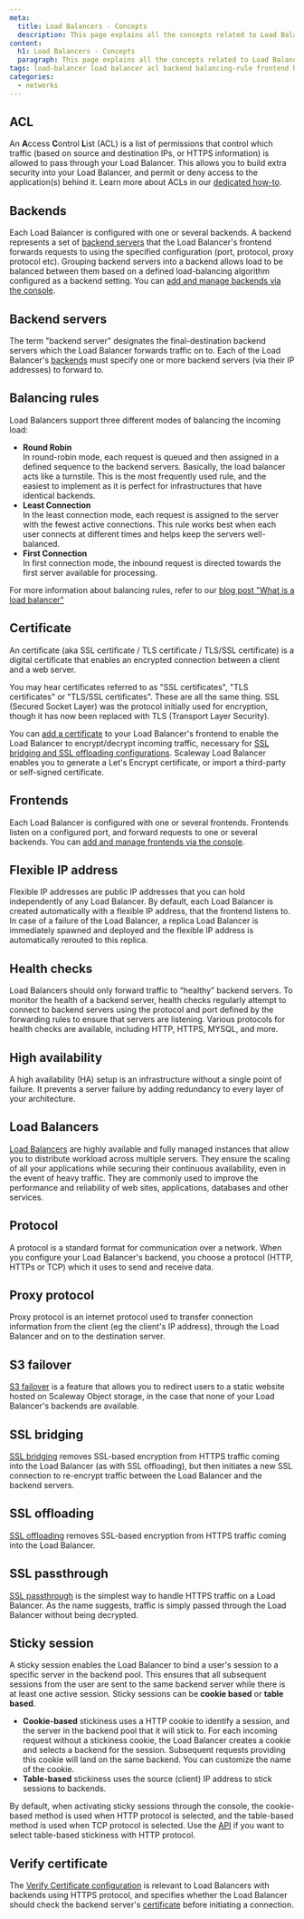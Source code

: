 ```yaml
---
meta:
  title: Load Balancers - Concepts
  description: This page explains all the concepts related to Load Balancer
content:
  h1: Load Balancers - Concepts
  paragraph: This page explains all the concepts related to Load Balancer
tags: load-balancer load balancer acl backend balancing-rule frontend health-check proxy s3-failover protocol ssl 
categories:
  - networks
---
```


<Concept opened>

## ACL

An **A**ccess **C**ontrol **L**ist (ACL) is a list of permissions that control which traffic (based on source and destination IPs, or HTTPS information) is allowed to pass through your Load Balancer. This allows you to build extra security into your Load Balancer, and permit or deny access to the application(s) behind it. Learn more about ACLs in our [dedicated how-to](/network/load-balancer/how-to/create-manage-acls).

</Concept>


<Concept opened>

## Backends

Each Load Balancer is configured with one or several backends. A backend represents a set of [backend servers](#backend-servers) that the Load Balancer's frontend forwards requests to using the specified configuration (port, protocol, proxy protocol etc). Grouping backend servers into a backend allows load to be balanced between them based on a defined load-balancing algorithm configured as a backend setting. You can [add and manage backends via the console](/network/load-balancer/how-to/manage-frontends-and-backends/).

</Concept>

<Concept opened>

## Backend servers

The term "backend server" designates the final-destination backend servers which the Load Balancer forwards traffic on to. Each of the Load Balancer's [backends](#backends) must specify one or more backend servers (via their IP addresses) to forward to.

</Concept>

<Concept opened>

## Balancing rules

Load Balancers support three different modes of balancing the incoming load:

* **Round Robin**  
  In round-robin mode, each request is queued and then assigned in a defined sequence to the backend servers. Basically, the load balancer acts like a turnstile. This is the most frequently used rule, and the easiest to implement as it is perfect for infrastructures that have identical backends.
* **Least Connection**  
  In the least connection mode, each request is assigned to the server with the fewest active connections. This rule works best when each user connects at different times and helps keep the servers well-balanced.
* **First Connection**  
  In first connection mode, the inbound request is directed towards the first server available for processing.

For more information about balancing rules, refer to our [blog post "What is a load balancer"](https://blog.scaleway.com/what-is-a-load-balancer/)

</Concept>

<Concept>

## Certificate

An certificate (aka SSL certificate / TLS certificate / TLS/SSL certificate) is a digital certificate that enables an encrypted connection between a client and a web server. 

<Message type="tip">

  You may hear certificates referred to as "SSL certificates", "TLS certificates" or "TLS/SSL certificates". These are all the same thing. SSL (Secured Socket Layer) was the protocol initially used for encryption, though it has now been replaced with TLS (Transport Layer Security).

</Message>

You can [add a  certificate](/network/load-balancer/how-to/add-certificate) to your Load Balancer's frontend to enable the Load Balancer to encrypt/decrypt incoming traffic, necessary for [SSL bridging and SSL offloading configurations](/network/load-balancer/reference-content/configuring-load-balancer). Scaleway Load Balancer enables you to generate a Let's Encrypt certificate, or import a third-party or self-signed certificate.

</Concept>

<Concept>

## Frontends

Each Load Balancer is configured with one or several frontends. Frontends listen on a configured port, and forward requests to one or several backends. You can [add and manage frontends via the console](/network/load-balancer/how-to/manage-frontends-and-backends/).

</Concept>

<Concept>

## Flexible IP address

Flexible IP addresses are public IP addresses that you can hold independently of any Load Balancer. By default, each Load Balancer is created automatically with a flexible IP address, that the frontend listens to. In case of a failure of the Load Balancer, a replica Load Balancer is immediately spawned and deployed and the flexible IP address is automatically rerouted to this replica.

</Concept>

<Concept>

## Health checks

Load Balancers should only forward traffic to “healthy” backend servers. To monitor the health of a backend server, health checks regularly attempt to connect to backend servers using the protocol and port defined by the forwarding rules to ensure that servers are listening. Various protocols for health checks are available, including HTTP, HTTPS, MYSQL, and more.

</Concept>

<Concept>

## High availability

A high availability (HA) setup is an infrastructure without a single point of failure. It prevents a server failure by adding redundancy to every layer of your architecture.

</Concept>

<Concept>

## Load Balancers
[Load Balancers](/network/load-balancer/how-to/create-load-balancer/) are highly available and fully managed instances that allow you to distribute workload across multiple servers. They ensure the scaling of all your applications while securing their continuous availability, even in the event of heavy traffic. They are commonly used to improve the performance and reliability of web sites, applications, databases and other services.

<Lightbox src="scaleway-load-balancer.webp" alt="" />

</Concept>

<Concept>

## Protocol

A protocol is a standard format for communication over a network. When you configure your Load Balancer's backend, you choose a protocol (HTTP, HTTPs or TCP) which it uses to send and receive data.

</Concept>

<Concept>

## Proxy protocol

Proxy protocol is an internet protocol used to transfer connection information from the client (eg the client's IP address), through the Load Balancer and on to the destination server.

</Concept>

<Concept>

## S3 failover

[S3 failover](/network/load-balancer/how-to/set-up-s3-failover/) is a feature that allows you to redirect users to a static website hosted on Scaleway Object storage, in the case that none of your Load Balancer's backends are available. 

</Concept>

<Concept>

## SSL bridging

[SSL bridging](/network/load-balancer/reference-content/configuring-load-balancer#configuring-a-load-balancer-for-ssl-bridging) removes SSL-based encryption from HTTPS traffic coming into the Load Balancer (as with SSL offloading), but then initiates a new SSL connection to re-encrypt traffic between the Load Balancer and the backend servers.

</Concept>

<Concept>

## SSL offloading

[SSL offloading](/network/load-balancer/reference-content/configuring-load-balancer#configuring-a-load-balancer-for-ssl-offloading) removes SSL-based encryption from HTTPS traffic coming into the Load Balancer.

</Concept>

<Concept>

## SSL passthrough

[SSL passthrough](/network/load-balancer/reference-content/configuring-load-balancer#configuring-a-load-balancer-for-ssl-passthrough) is the simplest way to handle HTTPS traffic on a Load Balancer. As the name suggests, traffic is simply passed through the Load Balancer without being decrypted.

</Concept>

<Concept>

## Sticky session

A sticky session enables the Load Balancer to bind a user's session to a specific server in the backend pool. This ensures that all subsequent sessions from the user are sent to the same backend server while there is at least one active session. Sticky sessions can be **cookie based** or **table based**. 

- **Cookie-based** stickiness uses a HTTP cookie to identify a session, and the server in the backend pool that it will stick to. For each incoming request without a stickiness cookie, the Load Balancer creates a cookie and selects a backend for the session. Subsequent requests providing this cookie will land on the same backend. You can customize the name of the cookie.
- **Table-based** stickiness uses the source (client) IP address to stick sessions to backends.

By default, when activating sticky sessions through the console, the cookie-based method is used when HTTP protocol is selected, and the table-based method is used when TCP protocol is selected. Use the [API](https://developers.scaleway.com/en/products/lb/zoned_api/#sticky-sessions-555758) if you want to select table-based stickiness with HTTP protocol.

</Concept>

<Concept>

## Verify certificate 

The [Verify Certificate configuration](/network/load-balancer/reference-content/configuring-load-balancer/#choosing-a-verify-certificate-setting) is relevant to Load Balancers with backends using HTTPS protocol, and specifies whether the Load Balancer should check the backend server's [certificate](#certificate) before initiating a connection.

</Concept>
